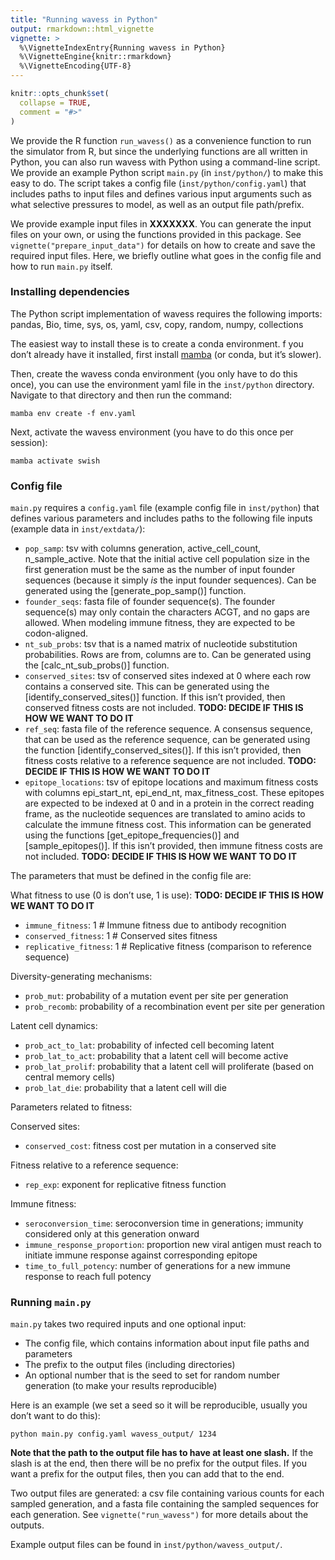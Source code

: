 ```yaml
---
title: "Running wavess in Python"
output: rmarkdown::html_vignette
vignette: >
  %\VignetteIndexEntry{Running wavess in Python}
  %\VignetteEngine{knitr::rmarkdown}
  %\VignetteEncoding{UTF-8}
---
```


```r
knitr::opts_chunk$set(
  collapse = TRUE,
  comment = "#>"
)
```

We provide the R function `run_wavess()` as a convenience function to run the
simulator from R, but since the underlying functions are all written in Python,
you can also run wavess with Python using a command-line script. We provide an
example Python script `main.py` (in `inst/python/`) to make this easy to do. The
script takes a config file (`inst/python/config.yaml`) that includes paths to
input files and defines various input arguments such as what selective pressures
to model, as well as an output file path/prefix.

We provide example input files in **XXXXXXX**. You can generate the input files
on your own, or using the functions provided in this package. See
`vignette("prepare_input_data")` for details on how to create and save the
required input files. Here, we briefly outline what goes in the config file and
how to run `main.py` itself.

### Installing dependencies

The Python script implementation of wavess requires the following imports:
pandas, Bio, time, sys, os, yaml, csv, copy, random, numpy, collections

The easiest way to install these is to create a conda environment.
f you don't already have it installed, first install 
[mamba](https://mamba.readthedocs.io/en/latest/installation/mamba-installation.html) 
(or conda, but it's slower). 

Then, create the wavess conda environment (you only have to do this once),
you can use the environment yaml file in the `inst/python` directory. Navigate
to that directory and then run the command:

```
mamba env create -f env.yaml
```

Next, activate the wavess environment (you have to do this once per session):

```
mamba activate swish
```

### Config file

`main.py` requires a `config.yaml` file (example config file in `inst/python`)
that defines various parameters and includes paths to the following file inputs
(example data in `inst/extdata/`):

- `pop_samp`: tsv with columns generation, active_cell_count, n_sample_active.
Note that the initial active cell population size in the first generation must
be the same as the number of input founder sequences (because it simply _is_ the
input founder sequences). Can be generated using the [generate_pop_samp()]
function.
- `founder_seqs`: fasta file of founder sequence(s). The founder sequence(s) may
only contain the characters ACGT, and no gaps are allowed. When modeling immune
fitness, they are expected to be codon-aligned.
- `nt_sub_probs`: tsv that is a named matrix of nucleotide substitution probabilities.
Rows are from, columns are to. Can be generated using the [calc_nt_sub_probs()]
function.
- `conserved_sites`: tsv of conserved sites indexed at 0 where each row contains
a conserved site. This can be generated using the [identify_conserved_sites()]
function. If this isn't provided, then conserved fitness costs are not included.
**TODO: DECIDE IF THIS IS HOW WE WANT TO DO IT**
- `ref_seq`: fasta file of the reference sequence. A consensus
sequence, that can be used as the reference sequence, can be generated using the
function [identify_conserved_sites()]. If this isn't provided, then fitness
costs relative to a reference sequence are not included. **TODO: DECIDE IF THIS
IS HOW WE WANT TO DO IT**
- `epitope_locations`: tsv of epitope locations and maximum fitness
costs with columns epi_start_nt, epi_end_nt, max_fitness_cost. These epitopes
are expected to be indexed at 0 and in a protein in the correct reading frame,
as the nucleotide sequences are translated to amino acids to calculate the
immune fitness cost. This information can be generated using the functions
[get_epitope_frequencies()] and [sample_epitopes()]. If this isn't provided,
then immune fitness costs are not included. **TODO: DECIDE IF THIS IS HOW WE
WANT TO DO IT**

The parameters that must be defined in the config file are:

What fitness to use (0 is don't use, 1 is use): **TODO: DECIDE IF THIS IS HOW WE WANT TO DO IT**

- `immune_fitness`: 1 # Immune fitness due to antibody recognition
- `conserved_fitness`: 1 # Conserved sites fitness
- `replicative_fitness`: 1 # Replicative fitness (comparison to reference sequence)

Diversity-generating mechanisms:

- `prob_mut`: probability of a mutation event per site per generation
- `prob_recomb`: probability of a recombination event per site per generation

Latent cell dynamics:

- `prob_act_to_lat`: probability of infected cell becoming latent
- `prob_lat_to_act`: probability that a latent cell will become active
- `prob_lat_prolif`: probability that a latent cell will proliferate (based on central memory cells)
- `prob_lat_die`: probability that a latent cell will die

Parameters related to fitness:

Conserved sites:

- `conserved_cost`: fitness cost per mutation in a conserved site

Fitness relative to a reference sequence:

- `rep_exp`: exponent for replicative fitness function

Immune fitness:

- `seroconversion_time`: seroconversion time in generations; immunity considered only at this generation onward
- `immune_response_proportion`: proportion new viral antigen must reach to initiate immune response against corresponding epitope
- `time_to_full_potency`: number of generations for a new immune response to reach full potency

### Running `main.py`

`main.py` takes two required inputs and one optional input:

- The config file, which contains information about input file paths and parameters
- The prefix to the output files (including directories)
- An optional number that is the seed to set for random number generation (to make your results reproducible)

Here is an example (we set a seed so it will be reproducible, usually you don't want to do this):

```
python main.py config.yaml wavess_output/ 1234
```

**Note that the path to the output file has to have at least one slash.**
If the slash is at the end, then there will be no prefix for the output files.
If you want a prefix for the output files, then you can add that to the end.

Two output files are generated: a csv file containing various counts for each
sampled generation, and a fasta file containing the sampled sequences for each
generation. See `vignette("run_wavess")` for more details about the outputs. 

Example output files can be found in `inst/python/wavess_output/`.




